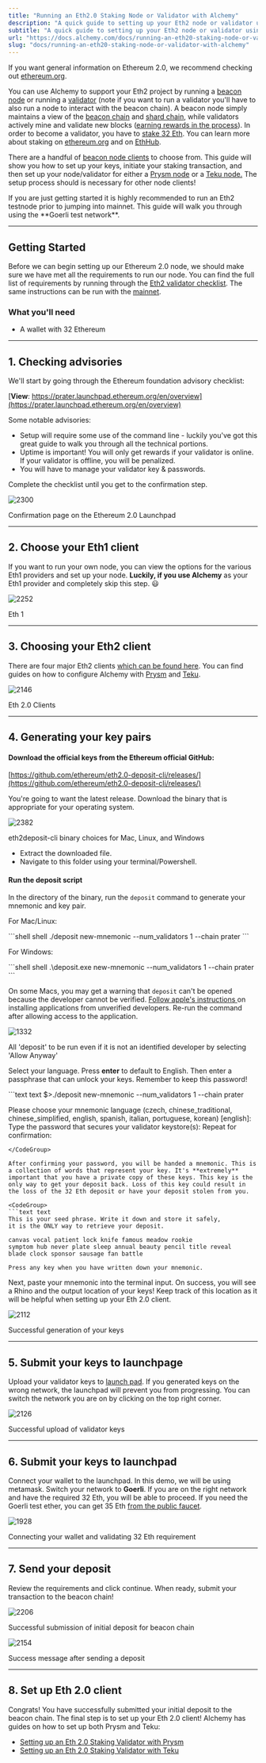 ```yaml
---
title: "Running an Eth2.0 Staking Node or Validator with Alchemy"
description: "A quick guide to setting up your Eth2 node or validator using Alchemy as your Web3 provider. We'll make sure this guide is actively updated as Eth 2.0 continues to roll out!"
subtitle: "A quick guide to setting up your Eth2 node or validator using Alchemy as your Web3 provider. We'll make sure this guide is actively updated as Eth 2.0 continues to roll out!"
url: "https://docs.alchemy.com/docs/running-an-eth20-staking-node-or-validator-with-alchemy"
slug: "docs/running-an-eth20-staking-node-or-validator-with-alchemy"
---
```


If you want general information on Ethereum 2.0, we recommend checking out [ethereum.org](https://ethereum.org/en/eth2/).

You can use Alchemy to support your Eth2 project by running a [beacon node](https://ethereum.org/en/eth2/get-involved/#clients) or running a [validator](https://ethereum.org/en/eth2/staking/#gatsby-focus-wrapper) (note if you want to run a validator you'll have to also run a node to interact with the beacon chain). A beacon node simply maintains a view of the [beacon chain](https://ethereum.org/en/eth2/beacon-chain/) and [shard chain](https://ethereum.org/en/eth2/shard-chains/), while validators actively mine and validate new blocks ([earning rewards in the process](https://ethereum.org/en/eth2/staking/)). In order to become a validator, you have to [stake 32 Eth](https://launchpad.ethereum.org/overview). You can learn more about staking on [ethereum.org](https://ethereum.org/en/eth2/staking/) and on [EthHub](https://docs.ethhub.io/ethereum-roadmap/ethereum-2.0/proof-of-stake/).

There are a handful of [beacon node clients](https://ethereum.org/en/eth2/get-involved/#clients) to choose from. This guide will show you how to set up your keys, initiate your staking transaction, and then set up your node/validator for either a [Prysm node](https://docs.alchemy.com/alchemy/guides/running-an-eth2-node-with-alchemy/setting-up-an-eth-2.0-node-or-validator-with-prysm) or a [Teku node.](https://docs.alchemy.com/alchemy/guides/running-an-eth2-node-with-alchemy/eth2-staking-teku) The setup process should is necessary for other node clients!

<Info>
  If you are just getting started it is highly recommended to run an Eth2 testnode prior to jumping into mainnet. This guide will walk you through using the **Goerli test network**.
</Info>

***

## Getting Started

Before we can begin setting up our Ethereum 2.0 node, we should make sure we have met all the requirements to run our node. You can find the full list of requirements by running through the [Eth2 validator checklist](https://launchpad.ethereum.org/en/checklist). The same instructions can be run with the [mainnet](https://launchpad.ethereum.org/en/).

### What you'll need

* A wallet with 32 Ethereum

***

## 1. Checking advisories

We'll start by going through the Ethereum foundation advisory checklist:

[**View**: https://prater.launchpad.ethereum.org/en/overview](https://prater.launchpad.ethereum.org/en/overview)

Some notable advisories:

* Setup will require some use of the command line - luckily you've got this great guide to walk you through all the technical portions.
* Uptime is important! You will only get rewards if your validator is online. If your validator is offline, you will be penalized.
* You will have to manage your validator key & passwords.

Complete the checklist until you get to the confirmation step.

![2300](6fd4e61-Advisories.png "Advisories.png")

Confirmation page on the Ethereum 2.0 Launchpad

***

## 2. Choose your Eth1 client

If you want to run your own node, you can view the options for the various Eth1 providers and set up your node. **Luckily, if you use Alchemy** as your Eth1 provider and completely skip this step. 😃

![2252](045a9f4-Eth1.png "Eth1.png")

Eth 1

***

## 3. Choosing your Eth2 client

There are four major Eth2 clients [which can be found here](https://ethereum.org/en/eth2/get-involved/#clients). You can find guides on how to configure Alchemy with [Prysm](https://docs.alchemy.com/alchemy/guides/running-an-eth2-node-with-alchemy/setting-up-an-eth-2.0-node-or-validator-with-prysm) and [Teku](https://docs.alchemy.com/alchemy/guides/running-an-eth2-node-with-alchemy/eth2-staking-teku).

![2146](64dd5b3-Eth_2.png "Eth 2.png")

Eth 2.0 Clients

***

## 4. Generating your key pairs

#### Download the official keys from the Ethereum official GitHub:

[https://github.com/ethereum/eth2.0-deposit-cli/releases/](https://github.com/ethereum/eth2.0-deposit-cli/releases/)

You're going to want the latest release. Download the binary that is appropriate for your operating system.

![2382](1627e38-Choose_package.jpeg "Choose package.jpeg")

eth2deposit-cli binary choices for Mac, Linux, and Windows

* Extract the downloaded file.
* Navigate to this folder using your terminal/Powershell.

#### Run the deposit script

In the directory of the binary, run the `deposit` command to generate your mnemonic and key pair.

For Mac/Linux:

<CodeGroup>
  ```shell shell
  ./deposit new-mnemonic --num_validators 1 --chain prater
  ```
</CodeGroup>

For Windows:

<CodeGroup>
  ```shell shell
  .\deposit.exe new-mnemonic --num_validators 1 --chain prater
  ```
</CodeGroup>

On some Macs, you may get a warning that `deposit` can't be opened because the developer cannot be verified. [Follow apple's instructions ](https://support.apple.com/en-us/HT202491)on installing applications from unverified developers. Re-run the command after allowing access to the application.

![1332](c4b6b4a-Security.png "Security.png")

All 'deposit' to be run even if it is not an identified developer by selecting 'Allow Anyway'

Select your language. Press **enter** to default to English. Then enter a passphrase that can unlock your keys. Remember to keep this password!

<CodeGroup>
  ```text text
  $>./deposit new-mnemonic --num_validators 1 --chain prater

  Please choose your mnemonic language (czech, chinese_traditional, chinese_simplified, english, spanish, italian, portuguese, korean) [english]:
  Type the password that secures your validator keystore(s):
  Repeat for confirmation:
  ```
</CodeGroup>

After confirming your password, you will be handed a mnemonic. This is a collection of words that represent your key. It's **extremely** important that you have a private copy of these keys. This key is the only way to get your deposit back. Loss of this key could result in the loss of the 32 Eth deposit or have your deposit stolen from you.

<CodeGroup>
  ```text text
  This is your seed phrase. Write it down and store it safely, 
  it is the ONLY way to retrieve your deposit.

  canvas vocal patient lock knife famous meadow rookie 
  symptom hub never plate sleep annual beauty pencil title reveal 
  blade clock sponsor sausage fan battle

  Press any key when you have written down your mnemonic.
  ```
</CodeGroup>

Next, paste your mnemonic into the terminal input. On success, you will see a Rhino and the output location of your keys! Keep track of this location as it will be helpful when setting up your Eth 2.0 client.

![2112](6246502-Rhino.png "Rhino.png")

Successful generation of your keys

***

## 5. Submit your keys to launchpage

Upload your validator keys to [launch pad](https://prater.launchpad.ethereum.org/en/upload-deposit-data). If you generated keys on the wrong network, the launchpad will prevent you from progressing. You can switch the network you are on by clicking on the top right corner.

![2126](f626392-Upload_deposit.png "Upload deposit.png")

Successful upload of validator keys

***

## 6. Submit your keys to launchpad

Connect your wallet to the launchpad. In this demo, we will be using metamask. Switch your network to **Goerli**. If you are on the right network and have the required 32 Eth, you will be able to proceed. If you need the Goerli test ether, you can get 35 Eth [from the public faucet](https://faucet.goerli.mudit.blog).

![1928](ed6033c-Connect.png "Connect.png")

Connecting your wallet and validating 32 Eth requirement

***

## 7. Send your deposit

Review the requirements and click continue. When ready, submit your transaction to the beacon chain!

![2206](f8b7080-Transactions_Command.png "Transactions Command.png")

Successful submission of initial deposit for beacon chain

![2154](86ceab0-Sent_Deposit.png "Sent Deposit.png")

Success message after sending a deposit

***

## 8. Set up Eth 2.0 client

Congrats! You have successfully submitted your initial deposit to the beacon chain. The final step is to set up your Eth 2.0 client! Alchemy has guides on how to set up both Prysm and Teku:

* [Setting up an Eth 2.0 Staking Validator with Prysm](/docs/setting-up-an-eth-20-staking-validator-with-prysm)
* [Setting up an Eth 2.0 Staking Validator with Teku](/docs/setting-up-an-eth-20-staking-validator-with-teku)
